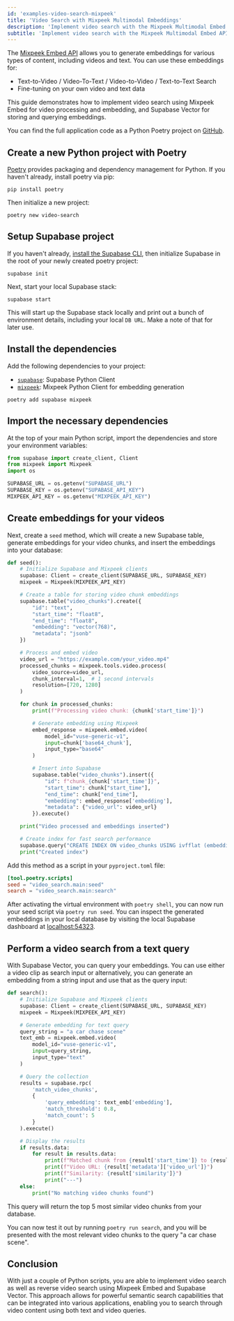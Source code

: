 ```yaml
---
id: 'examples-video-search-mixpeek'
title: 'Video Search with Mixpeek Multimodal Embeddings'
description: 'Implement video search with the Mixpeek Multimodal Embed API and Supabase Vector.'
subtitle: 'Implement video search with the Mixpeek Multimodal Embed API and Supabase Vector.'
---
```


The [Mixpeek Embed API](https://docs.mixpeek.com/api-documentation/inference/embed) allows you to generate embeddings for various types of content, including videos and text. You can use these embeddings for:

- Text-to-Video / Video-To-Text / Video-to-Video / Text-to-Text Search
- Fine-tuning on your own video and text data

This guide demonstrates how to implement video search using Mixpeek Embed for video processing and embedding, and Supabase Vector for storing and querying embeddings.

You can find the full application code as a Python Poetry project on [GitHub](https://github.com/yourusername/your-repo-name).

## Create a new Python project with Poetry

[Poetry](https://python-poetry.org/) provides packaging and dependency management for Python. If you haven't already, install poetry via pip:

```shell
pip install poetry
```

Then initialize a new project:

```shell
poetry new video-search
```

## Setup Supabase project

If you haven't already, [install the Supabase CLI](https://supabase.com/docs/guides/cli), then initialize Supabase in the root of your newly created poetry project:

```shell
supabase init
```

Next, start your local Supabase stack:

```shell
supabase start
```

This will start up the Supabase stack locally and print out a bunch of environment details, including your local `DB URL`. Make a note of that for later use.

## Install the dependencies

Add the following dependencies to your project:

- [`supabase`](https://github.com/supabase-community/supabase-py): Supabase Python Client
- [`mixpeek`](https://github.com/mixpeek/python-client): Mixpeek Python Client for embedding generation

```shell
poetry add supabase mixpeek
```

## Import the necessary dependencies

At the top of your main Python script, import the dependencies and store your environment variables:

```python
from supabase import create_client, Client
from mixpeek import Mixpeek
import os

SUPABASE_URL = os.getenv("SUPABASE_URL")
SUPABASE_KEY = os.getenv("SUPABASE_API_KEY")
MIXPEEK_API_KEY = os.getenv("MIXPEEK_API_KEY")
```

## Create embeddings for your videos

Next, create a `seed` method, which will create a new Supabase table, generate embeddings for your video chunks, and insert the embeddings into your database:

```python
def seed():
    # Initialize Supabase and Mixpeek clients
    supabase: Client = create_client(SUPABASE_URL, SUPABASE_KEY)
    mixpeek = Mixpeek(MIXPEEK_API_KEY)

    # Create a table for storing video chunk embeddings
    supabase.table("video_chunks").create({
        "id": "text",
        "start_time": "float8",
        "end_time": "float8",
        "embedding": "vector(768)",
        "metadata": "jsonb"
    })

    # Process and embed video
    video_url = "https://example.com/your_video.mp4"
    processed_chunks = mixpeek.tools.video.process(
        video_source=video_url,
        chunk_interval=1,  # 1 second intervals
        resolution=[720, 1280]
    )

    for chunk in processed_chunks:
        print(f"Processing video chunk: {chunk['start_time']}")

        # Generate embedding using Mixpeek
        embed_response = mixpeek.embed.video(
            model_id="vuse-generic-v1",
            input=chunk['base64_chunk'],
            input_type="base64"
        )

        # Insert into Supabase
        supabase.table("video_chunks").insert({
            "id": f"chunk_{chunk['start_time']}",
            "start_time": chunk["start_time"],
            "end_time": chunk["end_time"],
            "embedding": embed_response['embedding'],
            "metadata": {"video_url": video_url}
        }).execute()

    print("Video processed and embeddings inserted")

    # Create index for fast search performance
    supabase.query("CREATE INDEX ON video_chunks USING ivfflat (embedding vector_cosine_ops) WITH (lists = 100)").execute()
    print("Created index")
```

Add this method as a script in your `pyproject.toml` file:

```toml
[tool.poetry.scripts]
seed = "video_search.main:seed"
search = "video_search.main:search"
```

After activating the virtual environment with `poetry shell`, you can now run your seed script via `poetry run seed`. You can inspect the generated embeddings in your local database by visiting the local Supabase dashboard at [localhost:54323](http://localhost:54323/project/default/editor).

## Perform a video search from a text query

With Supabase Vector, you can query your embeddings. You can use either a video clip as search input or alternatively, you can generate an embedding from a string input and use that as the query input:

```python
def search():
    # Initialize Supabase and Mixpeek clients
    supabase: Client = create_client(SUPABASE_URL, SUPABASE_KEY)
    mixpeek = Mixpeek(MIXPEEK_API_KEY)

    # Generate embedding for text query
    query_string = "a car chase scene"
    text_emb = mixpeek.embed.video(
        model_id="vuse-generic-v1",
        input=query_string,
        input_type="text"
    )

    # Query the collection
    results = supabase.rpc(
        'match_video_chunks',
        {
            'query_embedding': text_emb['embedding'],
            'match_threshold': 0.8,
            'match_count': 5
        }
    ).execute()

    # Display the results
    if results.data:
        for result in results.data:
            print(f"Matched chunk from {result['start_time']} to {result['end_time']} seconds")
            print(f"Video URL: {result['metadata']['video_url']}")
            print(f"Similarity: {result['similarity']}")
            print("---")
    else:
        print("No matching video chunks found")
```

This query will return the top 5 most similar video chunks from your database.

You can now test it out by running `poetry run search`, and you will be presented with the most relevant video chunks to the query "a car chase scene".

## Conclusion

With just a couple of Python scripts, you are able to implement video search as well as reverse video search using Mixpeek Embed and Supabase Vector. This approach allows for powerful semantic search capabilities that can be integrated into various applications, enabling you to search through video content using both text and video queries.

